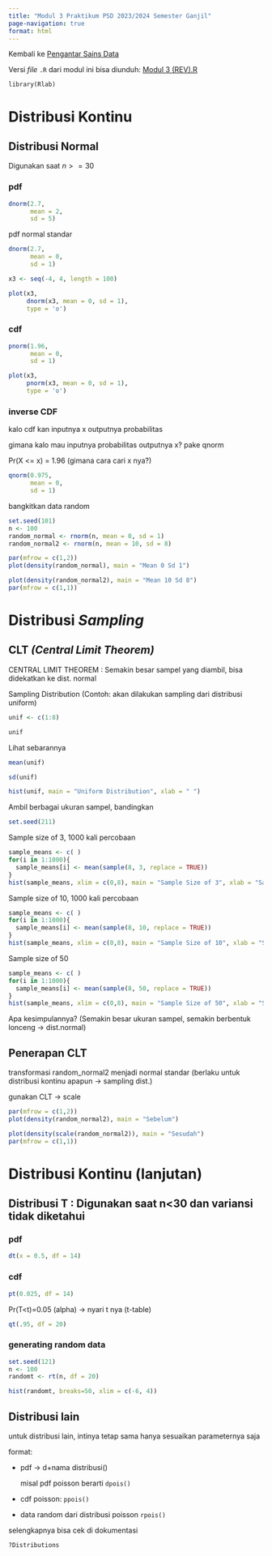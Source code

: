 ```yaml
---
title: "Modul 3 Praktikum PSD 2023/2024 Semester Ganjil"
page-navigation: true
format: html
---
```


Kembali ke [Pengantar Sains Data](../psd2023.qmd)

Versi *file* `.R` dari modul ini bisa diunduh: [Modul 3 (REV).R](./Modul%203%20(REV).R)

```
library(Rlab)
```

# Distribusi Kontinu

## Distribusi Normal

Digunakan saat $n >= 30$

### pdf

```r
dnorm(2.7,
      mean = 2,
      sd = 5)
```

pdf normal standar

```r
dnorm(2.7,
      mean = 0,
      sd = 1)
```

```r
x3 <- seq(-4, 4, length = 100)
```

```r
plot(x3,
     dnorm(x3, mean = 0, sd = 1),
     type = 'o')
```

### cdf

```r
pnorm(1.96,
      mean = 0,
      sd = 1)
```

```r
plot(x3,
     pnorm(x3, mean = 0, sd = 1),
     type = 'o')
```

### inverse CDF

kalo cdf kan inputnya x outputnya probabilitas

gimana kalo mau inputnya probabilitas outputnya x? pake qnorm

Pr(X <= x) = 1.96 (gimana cara cari x nya?)

```r
qnorm(0.975,
      mean = 0,
      sd = 1)
```

bangkitkan data random

```r
set.seed(101)
n <- 100
random_normal <- rnorm(n, mean = 0, sd = 1)
random_normal2 <- rnorm(n, mean = 10, sd = 8)
```

```r
par(mfrow = c(1,2))
plot(density(random_normal), main = "Mean 0 Sd 1")
```

```r
plot(density(random_normal2), main = "Mean 10 Sd 8")
par(mfrow = c(1,1))
```

# Distribusi *Sampling*

## CLT *(Central Limit Theorem)*

CENTRAL LIMIT THEOREM : Semakin besar sampel yang diambil, bisa didekatkan ke dist. normal

Sampling Distribution (Contoh: akan dilakukan sampling dari distribusi uniform)

```r
unif <- c(1:8)
```

```r
unif
```

Lihat sebarannya

```r
mean(unif)
```

```r
sd(unif)
```

```r
hist(unif, main = "Uniform Distribution", xlab = " ")
```

Ambil berbagai ukuran sampel, bandingkan

```r
set.seed(211)
```

Sample size of 3, 1000 kali percobaan

```r
sample_means <- c( )
for(i in 1:1000){
  sample_means[i] <- mean(sample(8, 3, replace = TRUE))
}
hist(sample_means, xlim = c(0,8), main = "Sample Size of 3", xlab = "Sample Means")
```

Sample size of 10, 1000 kali percobaan

```r
sample_means <- c( )
for(i in 1:1000){
  sample_means[i] <- mean(sample(8, 10, replace = TRUE))
}
hist(sample_means, xlim = c(0,8), main = "Sample Size of 10", xlab = "Sample Means")
```

Sample size of 50

```r
sample_means <- c( )
for(i in 1:1000){
  sample_means[i] <- mean(sample(8, 50, replace = TRUE))
}
hist(sample_means, xlim = c(0,8), main = "Sample Size of 50", xlab = "Sample Means")
```

Apa kesimpulannya? (Semakin besar ukuran sampel, semakin berbentuk lonceng -> dist.normal)

## Penerapan CLT

transformasi random_normal2 menjadi normal standar (berlaku untuk distribusi kontinu apapun -> sampling dist.)

gunakan CLT -> scale

```r
par(mfrow = c(1,2))
plot(density(random_normal2), main = "Sebelum")
```

```r
plot(density(scale(random_normal2)), main = "Sesudah")
par(mfrow = c(1,1))
```

# Distribusi Kontinu (lanjutan)

## Distribusi T : Digunakan saat n<30 dan variansi tidak diketahui

### pdf

```r
dt(x = 0.5, df = 14)
```

### cdf

```r
pt(0.025, df = 14) 
```

Pr(T<t)=0.05 (alpha) -> nyari t nya (t-table)

```r
qt(.95, df = 20)
```

### generating random data

```r
set.seed(121)
n <- 100
randomt <- rt(n, df = 20)
```

```r
hist(randomt, breaks=50, xlim = c(-6, 4))
```

## Distribusi lain

untuk distribusi lain, intinya tetap sama hanya sesuaikan parameternya saja

format:

- pdf -> d+nama distribusi()

    misal pdf poisson berarti `dpois()`

- cdf poisson: `ppois()`

- data random dari distribusi poisson `rpois()`

selengkapnya bisa cek di dokumentasi 

```r
?Distributions
```
